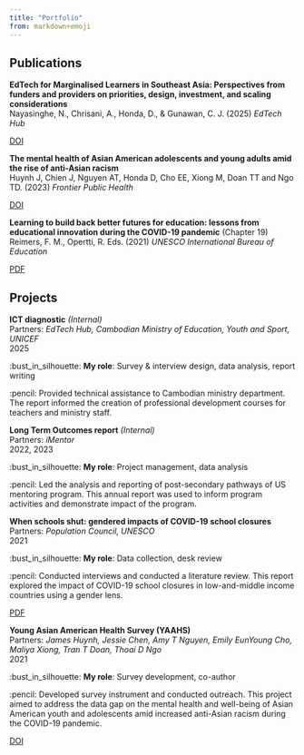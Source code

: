 ```yaml
---
title: "Portfolio"
from: markdown+emoji
---
```


## Publications

::: {.publication-card}
**EdTech for Marginalised Learners in Southeast Asia: Perspectives from funders and providers on priorities, design, investment, and scaling considerations**  
Nayasinghe, N., Chrisani, A., Honda, D., & Gunawan, C. J. (2025) *EdTech Hub*

[DOI](https://doi.org/10.53832/edtechhub.1117)
:::

::: {.publication-card}
**The mental health of Asian American adolescents and young adults amid the rise of anti-Asian racism**  
Huynh J, Chien J, Nguyen AT, Honda D, Cho EE, Xiong M, Doan TT and Ngo TD. (2023) *Frontier Public Health*  

[DOI](https://doi.org/10.3389/fpubh.2022.958517)
:::

::: {.publication-card}
**Learning to build back better futures for education: lessons from educational innovation during the COVID-19 pandemic** (Chapter 19)  
Reimers, F. M., Opertti, R. Eds. (2021) *UNESCO International Bureau of Education*

[PDF](https://unesdoc.unesco.org/ark:/48223/pf0000383825)
:::


## Projects

::: {.project-card}
**ICT diagnostic** *(Internal)*\
Partners: *EdTech Hub, Cambodian Ministry of Education, Youth and Sport, UNICEF*\
2025

:bust_in_silhouette: **My role**: Survey & interview design, data analysis, report writing

:pencil: Provided technical assistance to Cambodian ministry department. The report informed the creation of professional development courses for teachers and ministry staff.
:::

::: {.project-card}
**Long Term Outcomes report** *(Internal)*\
Partners: *iMentor*\
2022, 2023

:bust_in_silhouette: **My role**: Project management, data analysis

:pencil: Led the analysis and reporting of post-secondary pathways of US mentoring program. This annual report was used to inform program activities and demonstrate impact of the program.
:::

::: {.project-card}
**When schools shut: gendered impacts of COVID-19 school closures**\
Partners: *Population Council, UNESCO*\
2021

:bust_in_silhouette: **My role**: Data collection, desk review

:pencil: Conducted interviews and conducted a literature review. This report explored the impact of COVID-19 school closures in low-and-middle income countries using a gender lens.

[PDF](https://unesdoc.unesco.org/ark:/48223/pf0000379270)
:::

::: {.project-card}
**Young Asian American Health Survey (YAAHS)**\
Partners: *James Huynh, Jessie Chen, Amy T Nguyen, Emily EunYoung Cho, Maliya Xiong, Tran T Doan, Thoai D Ngo*\
2021

:bust_in_silhouette: **My role**: Survey development, co-author

:pencil: Developed survey instrument and conducted outreach. This project aimed to address the data gap on the mental health and well-being of Asian American youth and adolescents amid increased anti-Asian racism during the COVID-19 pandemic.

[DOI](https://doi.org/10.3389/fpubh.2022.958517)
:::

